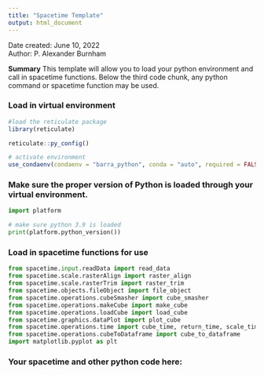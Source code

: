 ```yaml
---
title: "Spacetime Template"
output: html_document
---
```



Date created:  June 10, 2022            
Author: P. Alexander Burnham

**Summary** This template will allow you to load your python environment and call in spacetime functions. Below the third code chunk, any python command or spacetime function may be used.

### Load in virtual environment
```r

#load the reticulate package  
library(reticulate)

reticulate::py_config()

# activate environment
use_condaenv(condaenv = "barra_python", conda = "auto", required = FALSE)

```

### Make sure the proper version of Python is loaded through your virtual environment.
```python
import platform

# make sure python 3.9 is loaded
print(platform.python_version())

```

### Load in spacetime functions for use
```python
from spacetime.input.readData import read_data
from spacetime.scale.rasterAlign import raster_align
from spacetime.scale.rasterTrim import raster_trim
from spacetime.objects.fileObject import file_object
from spacetime.operations.cubeSmasher import cube_smasher
from spacetime.operations.makeCube import make_cube
from spacetime.operations.loadCube import load_cube
from spacetime.graphics.dataPlot import plot_cube
from spacetime.operations.time import cube_time, return_time, scale_time, select_time
from spacetime.operations.cubeToDataframe import cube_to_dataframe
import matplotlib.pyplot as plt

```

### Your spacetime and other python code here:
```python

```


